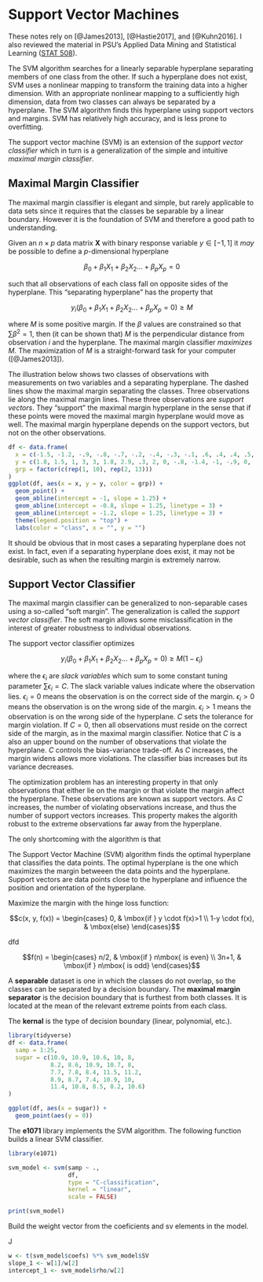 # Support Vector Machines

These notes rely on [@James2013], [@Hastie2017], and [@Kuhn2016]. I also reviewed the material in PSU's Applied Data Mining and Statistical Learning ([STAT 508](https://online.stat.psu.edu/stat508/)).

The SVM algorithm searches for a linearly separable hyperplane separating members of one class from the other. If such a hyperplane does not exist, SVM uses a nonlinear mapping to transform the training data into a higher dimension. With an appropriate nonlinear mapping to a sufficiently high dimension, data from two classes can always be separated by a hyperplane. The SVM algorithm finds this hyperplane using support vectors and margins. SVM has relatively high accuracy, and is less prone to overfitting.

The support vector machine (SVM) is an extension of the *support vector classifier* which in turn is a generalization of the simple and intuitive *maximal margin classifier*. 


## Maximal Margin Classifier

The maximal margin classifier is elegant and simple, but rarely applicable to data sets since it requires that the classes be separable by a linear boundary.  However it is the foundation of SVM and therefore a good path to understanding.

Given an $n \times p$ data matrix **X** with binary response variable $y \in [-1, 1]$ it *may* be possible to define a *p*-dimensional hyperplane

$$\beta_0 + \beta_1X_1 + \beta_2X_2 \dots + \beta_pX_p = 0$$

such that all observations of each class fall on opposite sides of the hyperplane. This "separating hyperplane" has the property that 

$$y_i (\beta_0 + \beta_1X_1 + \beta_2X_2 \dots + \beta_pX_p = 0) \ge M$$

where $M$ is some positive margin.  If the $\beta$ values are constrained so that $\sum\beta^2 = 1$, then (it can be shown that) $M$ is the perpendicular distance from observation *i* and the hyperplane.  The maximal margin classifier *maximizes* $M$.  The maximization of $M$ is a straight-forward task for your computer ([@James2013]).

The illustration below shows two classes of observations with measurements on two variables and a separating hyperplane.  The dashed lines show the maximal margin separating the classes. Three observations lie along the maximal margin lines. These three observations are *support vectors*.  They “support” the maximal margin hyperplane in the sense that if these points were moved the maximal margin hyperplane would move as well. The maximal margin hyperplane depends on the support vectors, but not on the other observations.

```r
df <- data.frame(
  x = c(-1.5, -1.2, -.9, -.8, -.7, -.2, -.4, -.3, -.1, .6, .4, .4, .5, 1, 1.1, 1.3, 1.4, 1.5, 1.9, 2.0, 2.7, 3.1, 3.2),
  y = c(1.8, 1.5, 1, 3, 3, 1.8, 2.9, .3, 2, 0, -.8, -1.4, -1, -.9, 0, .4, .5, .2, .8, 0, -0.8, -.2, -1.1),
  grp = factor(c(rep(1, 10), rep(2, 13)))
)
ggplot(df, aes(x = x, y = y, color = grp)) +
  geom_point() +
  geom_abline(intercept = -1, slope = 1.25) +
  geom_abline(intercept = -0.8, slope = 1.25, linetype = 3) +
  geom_abline(intercept = -1.2, slope = 1.25, linetype = 3) +
  theme(legend.position = "top") +
  labs(color = "class", x = "", y = "")
```

It should be obvious that in most cases a separating hyperplane does not exist.  In fact, even if a separating hyperplane does exist, it may not be desirable, such as when the resulting margin is extremely narrow. 

## Support Vector Classifier

The maximal margin classifier can be generalized to non-separable cases using a so-called "soft margin".  The generalization is called the *support vector classifier*.  The soft margin allows some misclassification in the interest of greater robustness to individual observations.

The support vector classifier optimizes 

$$y_i (\beta_0 + \beta_1X_1 + \beta_2X_2 \dots + \beta_pX_p = 0) \ge M(1 - \epsilon_i)$$

where the $\epsilon_i$ are *slack variables* which sum to some constant tuning parameter $\sum{\epsilon_i} = C$.  The slack variable values indicate where the observation lies.  $\epsilon_i = 0$ means the observation is on the correct side of the margin.  $\epsilon_i > 0$ means the observation is on the wrong side of the margin.  $\epsilon_i > 1$ means the observation is on the wrong side of the hyperplane.  $C$ sets the tolerance for margin violation.  If $C = 0$, then all observations must reside on the correct side of the margin, as in the maximal margin classifier.  Notice that $C$ is a also an upper bound on the number of observations that violate the hyperplane.  $C$ controls the bias-variance trade-off.  As $C$ increases, the margin widens allows more violations.  The classifier bias increases but its variance decreases. 

The optimization problem has an interesting property in that only observations that either lie on the margin or that violate the margin affect the hyperplane.  These observations are known as support vectors.  As $C$ increases, the number of violating observations increase, and thus the number of support vectors increases.  This property makes the algorith robust to the extreme observations far away from the hyperplane.

The only shortcoming with the algorithm is that 

The Support Vector Machine (SVM) algorithm finds the optimal hyperplane that classifies the data points.  The optimal hyperplane is the one which maximizes the margin betweeen the data points and the hyperplane.  Support vectors are data points close to the hyperplane and influence the position and orientation of the hyperplane.

Maximize the margin with the hinge loss function:

$$c(x, y, f(x)) = \begin{cases} 
0, & \mbox{if } y \cdot f(x)>1 \\ 
1-y \cdot f(x), & \mbox{else} 
\end{cases}$$

dfd

$$f(n) = \begin{cases} n/2, & \mbox{if } n\mbox{ is even} \\ 3n+1, & \mbox{if } n\mbox{ is odd} \end{cases}$$

A **separable** dataset is one in which the classes do not overlap, so the classes can be separated by a decision boundary. The **maximal margin separator** is the decision boundary that is furthest from both classes. It is located at the mean of the relevant extreme points from each class. 

The **kernal** is the type of decision boundary (linear, polynomial, etc.).

```r
library(tidyverse)
df <- data.frame(
  samp = 1:25,
  sugar = c(10.9, 10.9, 10.6, 10, 8, 
            8.2, 8.6, 10.9, 10.7, 8,
            7.7, 7.8, 8.4, 11.5, 11.2,
            8.9, 8.7, 7.4, 10.9, 10, 
            11.4, 10.8, 8.5, 8.2, 10.6)
)

ggplot(df, aes(x = sugar)) +
  geom_point(aes(y = 0))
```

The **e1071** library implements the SVM algorithm.  The following function builds a linear SVM classifier.

```r
library(e1071)

svm_model <- svm(samp ~ .,
                 df,
                 type = "C-classification",
                 kernel = "linear",
                 scale = FALSE)

print(svm_model)
```

Build the weight vector from the coeficients and sv elements in the model.

J
```r
w <- t(svm_model$coefs) %*% svm_model$SV
slope_1 <- w[1]/w[2]
intercept_1 <- svm_model$rho/w[2]
```
